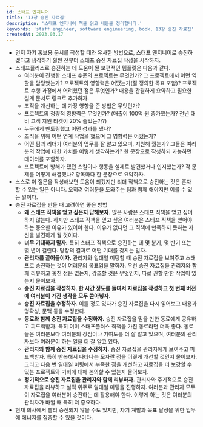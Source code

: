 ```yaml
---
id: 스태프 엔지니어
title: '13장 승진 자료집'
description: '스태프 엔지니어 책을 읽고 내용을 정리합니다.'
keywords: 'staff engineer, software engineering, book, 13장 승진 자료집'
createdAt: 2023.03.17
---
```


- 먼저 자기 홍보용 문서를 작성할 때와 유사한 방법으로, 스태프 엔지니어로 승진하겠다고 생각하기 훨씬 전부터 스태프 승진 자료집 작성을 시작하자.
- 스태프플러스로 승진하는 데 도움이 될 보편적인 템플릿은 다음과 같다.
  - 여러분이 진행한 스태프 수준의 프로젝트는 무엇인가? 그 프로젝트에서 어떤 역할을 담당했는가? 프로젝트의 영향력은 어땠는가(잘 정의한 목표 포함)? 프로젝트 수행 과정에서 어려웠던 점은 무엇인가? 내용을 간결하게 요약하고 필요한 설계 문서도 링크로 추가하자.
  - 조직을 개선하는 데 가장 영향을 준 방법은 무엇인가?
  - 프로젝트의 정량적 영향력은 무엇인가? (매출이 100억 원 증가했는가? 전년 대비 고객 지원 티켓이 20% 줄었는가?)
  - 누구에게 멘토링했고 어떤 성과를 냈나?
  - 조직을 위해 어떤 연계 작업을 했으며 그 영향력은 어땠는가?
  - 어떤 팀과 리더가 여러분의 업무를 잘 알고 있으며, 지원해 줬는가? 그들은 여러분의 작업에 대한 가치를 어떻게 생각하는가? 한 문장으로 작성하되 가능하면 데이터를 포함하자.
  - 프로젝트에 방해가 됐던 스킬이나 행동을 실제로 발견했거나 인지했는가? 각 문제를 어떻게 해결했나? 항목마다 한 문장으로 요약하자.
- 스스로 이 질문을 작성해보면 도움이 되겠지만 리더 직책으로 승진하는 것은 혼자 할 수 있는 일은 아니다. 오히려 여러분을 도와주는 팀과 함께 해야지만 이룰 수 있는 일이다.
- 승진 자료집을 만들 때 고려하면 좋은 방법
  - **왜 스태프 직책을 얻고 싶은지 답해보자.**
    많은 사람은 스태프 직책을 얻고 싶어 하지 않는다. 하지만 스태프 직책을 얻고 싶은 여러분은 스태프 직책을 얻어야 하는 중요한 이유가 있어야 한다. 이유가 없다면 그 직책에 만족하지 못하는 자신을 발견하게 될 것이다.
  - **너무 기대하지 말자.**
    특히 스태프 직책으로 승진하는 데 몇 분기, 몇 반기 또는 몇 년이 걸린다. 당장의 결과로 어떤 기대를 갖지는 말자.
  - **관리자를 끌어들이자.**
    관리자와 일대일 미팅할 때 승진 자료집을 보여주고 스태프로 승진하는 것이 여러분의 목표임을 말하자. 우선 승진 자료집을 관리자와 함께 리뷰하고 놓친 점은 없는지, 강조할 것은 무엇인지, 따로 권할 만한 작업이 있는지 물어보자.
  - **승진 자료집을 작성하자.
    한 시간 정도를 들여서 자료집을 작성하고 첫 번째 버전에 여러분이 가진 생각을 모두 쏟아넣자.**
  - **승진 자료집을 수정하자.**
    이틀 정도 있다가 승진 자료집을 다시 읽어보고 내용과 명확성, 문맥 등을 수정한다.
  - **동료와 함께 승진 자료집을 수정하자.**
    승진 자료집을 믿을 만한 동료에게 공유하고 피드백받자. 특히 이미 스태프플러스 직책을 가진 동료라면 더욱 좋다. 동료들은 여러분보다 여러분의 강점이나 기여도를 더 잘 알고 있으며, 여러분의 관리자보다 여러분이 하는 일을 더 잘 알고 있다.
  - **관리자와 함께 승진 자료집을 수정하자.**
    승진 자료집을 관리자에게 보여주고 피드백받자. 특히 반복해서 나타나는 모자란 점을 어떻게 개선할 것인지 물어보자. 그리고 다음 번 일대일 미팅에서 부족한 점을 개선하고 자료집을 더 보강할 수 있는 프로젝트와 기회에 대해 논의할 수 있는지 물어보자.
  - **정기적으로 승진 자료집을 관리자와 함께 리뷰하자.**
    관리자와 주기적으로 승진 자료집을 리뷰하고 실적 위주로 일대일 미팅을 진행하자. 여러분과 관리자 모두 이 자료집을 여러분이 승진하는 데 활용해야 한다. 이렇게 하는 것은 여러분의 관리자가 바뀔 때 특히 더 중요하다.
- 현재 회사에서 빨리 승진되지 않을 수도 있지만, 자기 계발과 목표 달성을 위한 업무에 에너지를 집중할 수 있을 것이다.
